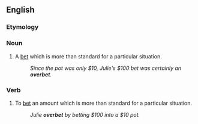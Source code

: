 ==English==

===Etymology===
{{prefix|over|bet}}

===Noun===
{{en-noun}}

# {{context|poker}} A [[bet]] which is more than standard for a particular situation.
#: ''Since the pot was only $10, Julie's $100 bet was certainly an '''overbet'''.''

===Verb===
{{en-verb|overbets|overbetting|overbet}}

# {{context|poker}} To [[bet]] an amount which is more than standard for a particular situation.
#: ''Julie '''overbet''' by betting $100 into a $10 pot.''